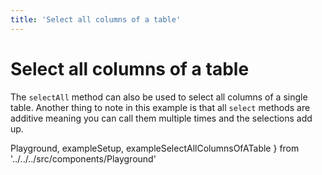 ```yaml
---
title: 'Select all columns of a table'
---
```


# Select all columns of a table

The `selectAll` method can also be used to select all columns of a single table.
Another thing to note in this example is that all `select` methods are additive
meaning you can call them multiple times and the selections add up.

  Playground,
  exampleSetup,
  exampleSelectAllColumnsOfATable
} from '../../../src/components/Playground'

<Playground code={exampleSelectAllColumnsOfATable} setupCode={exampleSetup} />
